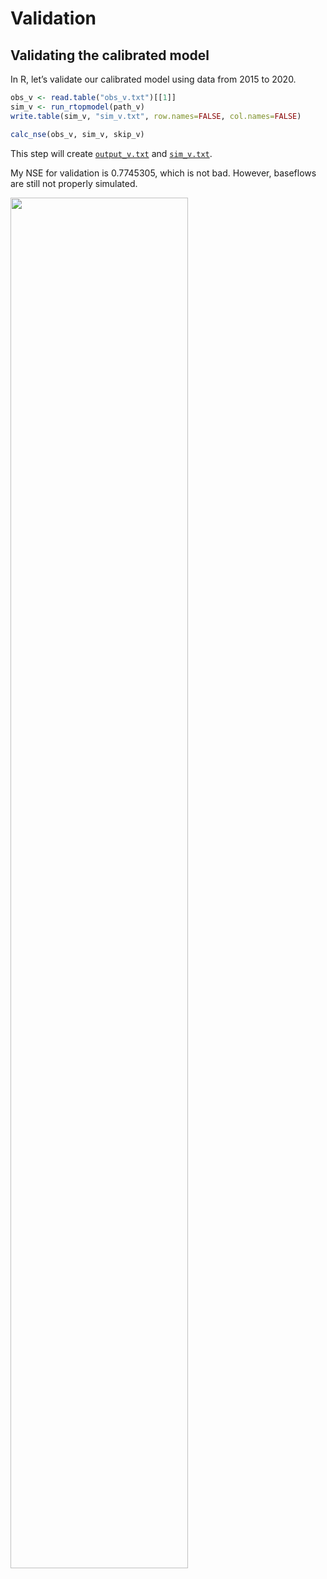 # Validation

## Validating the calibrated model

In R, let's validate our calibrated model using data from 2015 to 2020.

```R
obs_v <- read.table("obs_v.txt")[[1]]
sim_v <- run_rtopmodel(path_v)
write.table(sim_v, "sim_v.txt", row.names=FALSE, col.names=FALSE)

calc_nse(obs_v, sim_v, skip_v)
```
This step will create [`output_v.txt`](https://github.com/HuidaeCho/nsf-pose-2025-r.topmodel-workshop/raw/master/data/output_v.txt) and [`sim_v.txt`](https://github.com/HuidaeCho/nsf-pose-2025-r.topmodel-workshop/raw/master/data/sim_v.txt).

My NSE for validation is $0.7745305$, which is not bad. However, baseflows are still not properly simulated.

![](images/obs-v-sim-v-time-series.png){.align-center width=75%}